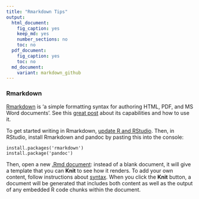 ```yaml
---
title: "Rmarkdown Tips"
output: 
  html_document:
    fig_caption: yes
    keep_md: yes
    number_sections: no
    toc: no
  pdf_document: 
    fig_caption: yes
    toc: no
  md_document:
    variant: markdown_github
---
```


### Rmarkdown
[Rmarkdown](http://rmarkdown.rstudio.com/) is 'a simple formatting syntax for authoring HTML, PDF, and MS Word documents'. See this [great post](https://github.com/bbest/rmarkdown-example#writing-with-rmarkdown) about its capabilities and how to use it.

To get started writing in Rmarkdown, [update R and RStudio](https://github.com/OHI-Science/ohimanual/blob/master/tutorials/accessing_a_repo/accessing_a_repo.md#getting-started). Then, in RStudio, install Rmarkdown and pandoc by pasting this into the console:

```
install.packages('rmarkdown')
install.package('pandoc')
```

Then, open a new [.Rmd document](https://github.com/bbest/rmarkdown-example#process): instead of a blank document, it will give a template that you can **Knit** to see how it renders. To add your own content, follow instructions about [syntax](http://rmarkdown.rstudio.com/authoring_basics.html). When you click the **Knit** button, a document will be generated that includes both content as well as the output of any embedded R code chunks within the document. 